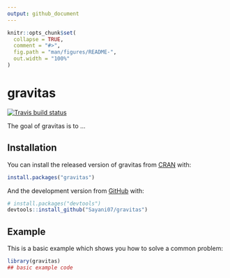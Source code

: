 ```yaml
---
output: github_document
---
```


<!-- README.md is generated from README.Rmd. Please edit that file -->

```r
knitr::opts_chunk$set(
  collapse = TRUE,
  comment = "#>",
  fig.path = "man/figures/README-",
  out.width = "100%"
)
```
# gravitas

<!-- badges: start -->

[![Travis build status](https://travis-ci.org/Sayani07/gravitas.svg?branch=master)](https://travis-ci.org/Sayani07/gravitas)
<!-- badges: end -->

The goal of gravitas is to ...

## Installation

You can install the released version of gravitas from [CRAN](https://CRAN.R-project.org) with:

``` r
install.packages("gravitas")
```

And the development version from [GitHub](https://github.com/) with:

``` r
# install.packages("devtools")
devtools::install_github("Sayani07/gravitas")
```
## Example

This is a basic example which shows you how to solve a common problem:

```r
library(gravitas)
## basic example code
```

